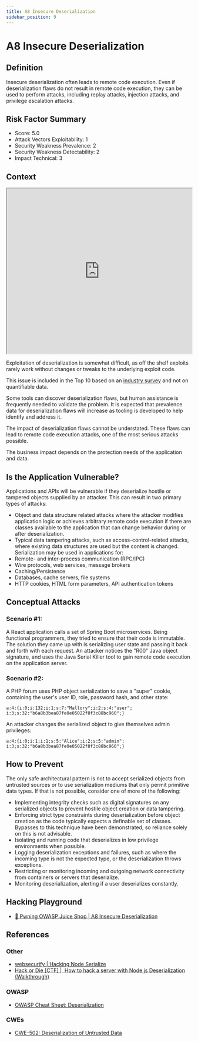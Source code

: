 ```yaml
---
title: A8 Insecure Deserialization
sidebar_position: 9
---
```


# A8 Insecure Deserialization

## Definition

Insecure deserialization often leads to remote code execution. Even if deserialization flaws do not
result in remote code execution, they can be used to perform attacks, including replay attacks,
injection attacks, and privilege escalation attacks.

## Risk Factor Summary

- Score: 5.0
- Attack Vectors Exploitability: 1
- Security Weakness Prevalence: 2
- Security Weakness Detectability: 2
- Impact Technical: 3

## Context

<iframe
  width='100%'
  height='450'
  src='https://www.youtube.com/embed/nkTBwbnfesQ'
></iframe>

Exploitation of deserialization is
somewhat difficult, as off the shelf
exploits rarely work without changes
or tweaks to the underlying exploit
code.

This issue is included in the Top 10 based on an
[industry survey](https://owasp.blogspot.com/2017/08/owasp-top-10-2017-project-update.html) and not on quantifiable data.

Some tools can discover deserialization flaws, but
human assistance is frequently needed to validate
the problem. It is expected that prevalence data for
deserialization flaws will increase as tooling is
developed to help identify and address it.

The impact of deserialization flaws
cannot be understated. These flaws
can lead to remote code execution
attacks, one of the most serious
attacks possible.

The business impact depends on the
protection needs of the application
and data.

## Is the Application Vulnerable?

Applications and APIs will be vulnerable if they deserialize hostile
or tampered objects supplied by an attacker.
This can result in two primary types of attacks:

- Object and data structure related attacks where the attacker
  modifies application logic or achieves arbitrary remote code
  execution if there are classes available to the application that
  can change behavior during or after deserialization.
- Typical data tampering attacks, such as access-control-related
  attacks, where existing data structures are used but the content
  is changed.
  Serialization may be used in applications for:
- Remote- and inter-process communication (RPC/IPC)
- Wire protocols, web services, message brokers
- Caching/Persistence
- Databases, cache servers, file systems
- HTTP cookies, HTML form parameters, API authentication
  tokens

## Conceptual Attacks

### Scenario #1:

A React application calls a set of Spring Boot
microservices. Being functional programmers, they tried to
ensure that their code is immutable. The solution they came up
with is serializing user state and passing it back and forth with
each request. An attacker notices the "R00" Java object
signature, and uses the Java Serial Killer tool to gain remote
code execution on the application server.

### Scenario #2:

A PHP forum uses PHP object serialization to save
a "super" cookie, containing the user's user ID, role, password
hash, and other state:

```
a:4:{i:0;i:132;i:1;s:7:"Mallory";i:2;s:4:"user";
i:3;s:32:"b6a8b3bea87fe0e05022f8f3c88bc960";}
```

An attacker changes the serialized object to give themselves
admin privileges:

```
a:4:{i:0;i:1;i:1;s:5:"Alice";i:2;s:5:"admin";
i:3;s:32:"b6a8b3bea87fe0e05022f8f3c88bc960";}
```

## How to Prevent

The only safe architectural pattern is not to accept serialized
objects from untrusted sources or to use serialization mediums
that only permit primitive data types.
If that is not possible, consider one of more of the following:

- Implementing integrity checks such as digital signatures on any
  serialized objects to prevent hostile object creation or data
  tampering.
- Enforcing strict type constraints during deserialization before
  object creation as the code typically expects a definable set of
  classes. Bypasses to this technique have been demonstrated,
  so reliance solely on this is not advisable.
- Isolating and running code that deserializes in low privilege
  environments when possible.
- Logging deserialization exceptions and failures, such as where
  the incoming type is not the expected type, or the
  deserialization throws exceptions.
- Restricting or monitoring incoming and outgoing network
  connectivity from containers or servers that deserialize.
- Monitoring deserialization, alerting if a user deserializes
  constantly.

## Hacking Playground

- [🧃 Pwning OWASP Juice Shop | A8 Insecure Deserialization](https://pwning.owasp-juice.shop/part2/insecure-deserialization.html)

## References

### Other

- [websecurify | Hacking Node Serialize](https://blog.websecurify.com/2017/02/hacking-node-serialize.html)
- [Hack or Die [CTF] |  How to hack a server with Node.js Deserialization (Walkthrough)](https://www.youtube.com/watch?v=jIQWAz8UsLc)

### OWASP

- [OWASP Cheat Sheet: Deserialization](https://cheatsheetseries.owasp.org/cheatsheets/Deserialization_Cheat_Sheet.html)

### CWEs

- [CWE-502: Deserialization of Untrusted Data](https://cwe.mitre.org/data/definitions/502.html)
